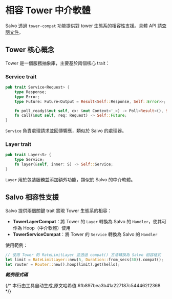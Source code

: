 # 相容 Tower 中介軟體


Salvo 透過 `tower-compat` 功能提供對 tower 生態系的相容性支援。具體 API 請[查閱文件](https://docs.rs/salvo_extra/latest/salvo_extra/tower_compat/index.html)。

## Tower 核心概念

Tower 是一個服務抽象庫，主要基於兩個核心 trait：

### Service trait

```rust
pub trait Service<Request> {
    type Response;
    type Error;
    type Future: Future<Output = Result<Self::Response, Self::Error>>;

    fn poll_ready(&mut self, cx: &mut Context<'_>) -> Poll<Result<(), Self::Error>>;
    fn call(&mut self, req: Request) -> Self::Future;
}
```

`Service` 負責處理請求並回傳響應，類似於 Salvo 的處理器。

### Layer trait

```rust
pub trait Layer<S> {
    type Service;
    fn layer(&self, inner: S) -> Self::Service;
}
```

`Layer` 用於包裝服務並添加額外功能，類似於 Salvo 的中介軟體。

## Salvo 相容性支援

Salvo 提供兩個關鍵 trait 實現 Tower 生態系的相容：

- **TowerLayerCompat**：將 Tower 的 `Layer` 轉換為 Salvo 的 `Handler`，使其可作為 Hoop（中介軟體）使用
- **TowerServiceCompat**：將 Tower 的 `Service` 轉換為 Salvo 的 `Handler`

使用範例：
```rust
// 使用 Tower 的 RateLimitLayer 並透過 compat() 方法轉換為 Salvo 相容格式
let limit = RateLimitLayer::new(5, Duration::from_secs(30)).compat();
let router = Router::new().hoop(limit).get(hello);
```

_**範例程式碼**_

<Tabs>
<Tab label="main.rs">
<WithTowerMainCode/>
</Tab>
<Tab label="Cargo.toml">
<WithTowerCargoCode/>
</Tab>
</Tabs>
{/* 本行由工具自动生成,原文哈希值:6fb897bea3b41a227187c544462f2368 */}